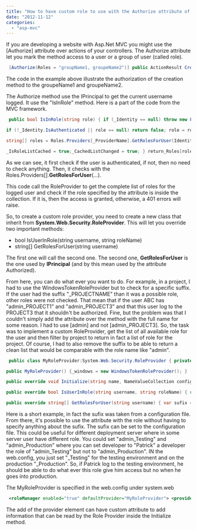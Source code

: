 ```yaml
---
title: "How to have custom role to use with the Authorize attribute of Asp.Net MVC"
date: "2012-11-12"
categories: 
  - "asp-mvc"
---
```


If you are developing a website with Asp.Net MVC you might use the [Authorize] attribute over actions of your controllers. The Authorize attribute let you mark the method access to a user or a group of user (called role).


```csharp
 [Authorize(Roles = "groupName1, groupeName2")] public ActionResult Creation() { //... } 
```

The code in the example above illustrate the authorization of the creation method to the groupeName1 and groupeName2.

The Authorize method use the IPrincipal to get the current username logged. It use the "IsInRole" method. Here is a part of the code from the MVC framework.


```csharp
 public bool IsInRole(string role) { if (_Identity == null) throw new ProviderException(SR.GetString(SR.Role_Principal_not_fully_constructed));

if (!_Identity.IsAuthenticated || role == null) return false; role = role.Trim(); if (!IsRoleListCached) {_Roles.Clear();

string[] roles = Roles.Providers[_ProviderName].GetRolesForUser(Identity.Name); foreach(string roleTemp in roles) if (_Roles[roleTemp] == null)_Roles.Add(roleTemp, String.Empty);

_IsRoleListCached = true;_CachedListChanged = true; } return_Roles[role] != null; } 
```

As we can see, it first check if the user is authenticated, if not, then no need to check anything. Then, it checks with the Roles.Providers[].**GetRolesForUser**(...).

This code call the RoleProvider to get the complete list of roles for the logged user and check if the role specified by the attribute is inside the collection. If it is, then the access is granted, otherwise, a 401 errors will raise.

So, to create a custom role provider, you need to create a new class that inherit from **System.Web.Security.RoleProvider**. This will let you override two important methods:

- bool IsUserInRole(string username, string roleName)
- string[] GetRolesForUser(string username)

The first one will call the second one. The second one, **GetRolesForUser** is the one used by **IPrincipal** (and by this mean used by the attribute Authorized).

From here, you can do what ever you want to do. For example, in a project, I had to use the WindowsTokenRoleProvider but to check for a specific suffix. If the user had the suffix "_PROJECTNAME" than it was a possible role, other roles were not checked. That mean that if the user ABC has "admin_PROJECT1" and "admin_PROJECT3" and that this user log to the PROJECT3 that it shouldn't be authorized. Fine, but the problem was that I couldn't simply add the attribute over the method with the full name for some reason. I had to use [admin] and not [admin_PROJECT3]. So, the task was to implement a custom RoleProvider, get the list of all available role for the user and then filter by project to return in fact a list of role for the project. Of course, I had to also remove the suffix to be able to return a clean list that would be comparable with the role name like "admin".


```csharp
 public class MyRoleProvider:System.Web.Security.RoleProvider { private readonly WindowsTokenRoleProvider_windows;

public MyRoleProvider() {_windows = new WindowsTokenRoleProvider(); }

public override void Initialize(string name, NameValueCollection config) { base.Initialize(name, config); //config can access attribute specified in the web.config }

public override bool IsUserInRole(string username, string roleName) { return GetRolesForUser(username).FirstOrDefault(s => s == roleName)!=null; }

public override string[] GetRolesForUser(string username) { var sufix = "PROJECT1"; return_windows.GetRolesForUser(username).ToList().Where(s => s.EndsWith(sufix)).Select(s => s.Replace(sufix, string.Empty).ToArray(); } } 
```

Here is a short example, in fact the sufix was taken from a configuration file. From there, it's possible to use the attribute with the role without having to specify anything about the sufix. The sufix can be set to the configuration file. This could be useful for different deployment server where in some server user have different role. You could set "admin_Testing" and "admin_Production" where you can set developer to "Patrick" a developer the role of "admin_Testing" but not to "admin_Production". IN the web.config, you just set "_Testing" for the testing environment and on the production "_Production". So, if Patrick log to the testing environment, he should be able to do what ever this role give him access but no when he goes into production.

The MyRoleProvider is specified in the web.config under system.web 
```xml
 <roleManager enabled="true" defaultProvider="MyRoleProvider"> <providers> <clear /> <add name="MyRoleProvider" type="YourNameSpace.RoleProvider.MyRoleProvider" /> </providers> </roleManager> 
```


The add of the provider element can have custom attribute to add information that can be read by the Role Provider inside the Initialize method.
